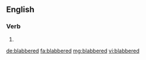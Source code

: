 ==English==

===Verb===
{{head|en|verb form}}

# {{en-past of|blabber}}

[[de:blabbered]]
[[fa:blabbered]]
[[mg:blabbered]]
[[vi:blabbered]]